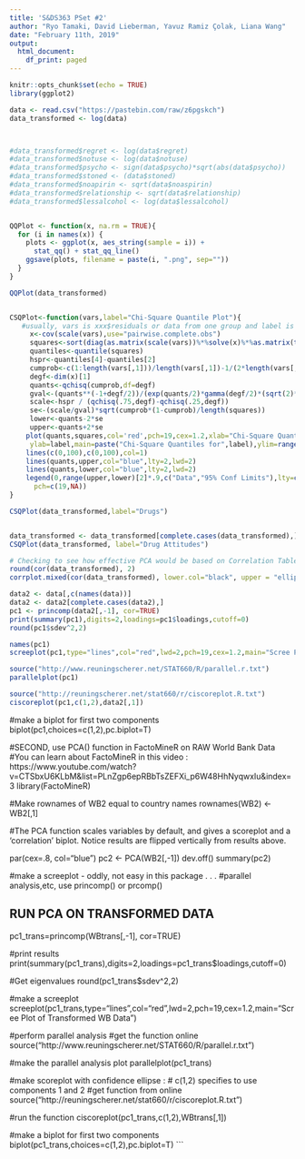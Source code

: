 ```yaml
---
title: 'S&DS363 PSet #2'
author: "Ryo Tamaki, David Lieberman, Yavuz Ramiz Çolak, Liana Wang"
date: "February 11th, 2019"
output:
  html_document:
    df_print: paged
---
```


```r
knitr::opts_chunk$set(echo = TRUE)
library(ggplot2)
```


```r
data <- read.csv("https://pastebin.com/raw/z6pgskch")
data_transformed <- log(data)



#data_transformed$regret <- log(data$regret)
#data_transformed$notuse <- log(data$notuse)
#data_transformed$psycho <- sign(data$psycho)*sqrt(abs(data$psycho))
#data_transformed$stoned <- (data$stoned)
#data_transformed$noapirin <- sqrt(data$noaspirin)
#data_transformed$relationship <- sqrt(data$relationship)
#data_transformed$lessalcohol <- log(data$lessalcohol)


QQPlot <- function(x, na.rm = TRUE){
  for (i in names(x)) {
    plots <- ggplot(x, aes_string(sample = i)) +
      stat_qq() + stat_qq_line()
    ggsave(plots, filename = paste(i, ".png", sep=""))
  }
}

QQPlot(data_transformed)


CSQPlot<-function(vars,label="Chi-Square Quantile Plot"){
   #usually, vars is xxx$residuals or data from one group and label is for plot
     x<-cov(scale(vars),use="pairwise.complete.obs")
     squares<-sort(diag(as.matrix(scale(vars))%*%solve(x)%*%as.matrix(t(scale(vars)))))
     quantiles<-quantile(squares)
     hspr<-quantiles[4]-quantiles[2]
     cumprob<-c(1:length(vars[,1]))/length(vars[,1])-1/(2*length(vars[,1]))
     degf<-dim(x)[1]
     quants<-qchisq(cumprob,df=degf)
     gval<-(quants**(-1+degf/2))/(exp(quants/2)*gamma(degf/2)*(sqrt(2)**degf))
     scale<-hspr / (qchisq(.75,degf)-qchisq(.25,degf))
     se<-(scale/gval)*sqrt(cumprob*(1-cumprob)/length(squares))
     lower<-quants-2*se
     upper<-quants+2*se
    plot(quants,squares,col='red',pch=19,cex=1.2,xlab="Chi-Square Quantiles",
     ylab=label,main=paste("Chi-Square Quantiles for",label),ylim=range(upper,lower, squares) , xlim=range(c(0,quants)))
    lines(c(0,100),c(0,100),col=1)
    lines(quants,upper,col="blue",lty=2,lwd=2)
    lines(quants,lower,col="blue",lty=2,lwd=2)
    legend(0,range(upper,lower)[2]*.9,c("Data","95% Conf Limits"),lty=c(0,2),col=c("red","blue"),lwd=c(2,2),
      pch=c(19,NA))
}

CSQPlot(data_transformed,label="Drugs")


data_transformed <- data_transformed[complete.cases(data_transformed),]
CSQPlot(data_transformed, label="Drug Attitudes")


```



```r
# Checking to see how effective PCA would be based on Correlation Table:
round(cor(data_transformed), 2)
corrplot.mixed(cor(data_transformed), lower.col="black", upper = "ellipse", tl.col = "black", number.cex=.7, order = "hclust",tl.pos = "lt", tl.cex=.7)
```

```r
data2 <- data[,c(names(data))]
data2 <- data2[complete.cases(data2),]
pc1 <- princomp(data2[,-1], cor=TRUE)
print(summary(pc1),digits=2,loadings=pc1$loadings,cutoff=0)
round(pc1$sdev^2,2)
```

```r
names(pc1)
screeplot(pc1,type="lines",col="red",lwd=2,pch=19,cex=1.2,main="Scree Plot of Raw Drug Data")
```

```r
source("http://www.reuningscherer.net/STAT660/R/parallel.r.txt")
parallelplot(pc1)
```

```r
source("http://reuningscherer.net/stat660/r/ciscoreplot.R.txt")
ciscoreplot(pc1,c(1,2),data2[,1])
```

#make a biplot for first two components
biplot(pc1,choices=c(1,2),pc.biplot=T)


#SECOND, use PCA() function in FactoMineR on RAW World Bank Data
#You can learn about FactoMineR in this video : https://www.youtube.com/watch?v=CTSbxU6KLbM&list=PLnZgp6epRBbTsZEFXi_p6W48HhNyqwxIu&index=3
library(FactoMineR)

#Make rownames of WB2 equal to country names
rownames(WB2) <- WB2[,1]

#The PCA function scales variables by default, and gives a scoreplot and a 'correlation' biplot.  Notice results are flipped vertically from results above.

par(cex=.8, col="blue")
pc2 <- PCA(WB2[,-1])
dev.off()
summary(pc2)


#make a screeplot - oddly, not easy in this package . . .
#parallel analysis,etc, use princomp() or prcomp()




##################################
##  RUN PCA ON TRANSFORMED DATA
##################################

pc1_trans=princomp(WBtrans[,-1], cor=TRUE)

#print results
print(summary(pc1_trans),digits=2,loadings=pc1_trans$loadings,cutoff=0)

#Get eigenvalues
round(pc1_trans$sdev^2,2)

#make a screeplot
screeplot(pc1_trans,type="lines",col="red",lwd=2,pch=19,cex=1.2,main="Scree Plot of Transformed WB Data")

#perform parallel analysis
#get the function online
source("http://www.reuningscherer.net/STAT660/R/parallel.r.txt")

#make the parallel analysis plot
parallelplot(pc1_trans)

#make scoreplot with confidence ellipse :
#  c(1,2) specifies to use components 1 and 2
#get function from online
source("http://reuningscherer.net/stat660/r/ciscoreplot.R.txt")

#run the function
ciscoreplot(pc1_trans,c(1,2),WBtrans[,1])

#make a biplot for first two components
biplot(pc1_trans,choices=c(1,2),pc.biplot=T)
```
